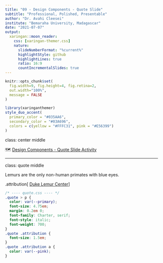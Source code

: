 ```yaml
---
title: "09 - Design Components - Quote Slide"
subtitle: "Professional, Polished, Presentable"
author: "Dr. Avahi Cleesei"
institute: "Bemaraha University, Madagascar"
date: "2021-07-07"
output:
  xaringan::moon_reader:
    css: [xaringan-themer.css]
    nature:
      slideNumberFormat: "%current%"
      highlightStyle: github
      highlightLines: true
      ratio: 16:9
      countIncrementalSlides: true
---
```


```r
knitr::opts_chunk$set(
  fig.width=9, fig.height=4, fig.retina=2, 
  out.width="100%",
  message = FALSE
)
```

```r
library(xaringanthemer)
style_duo_accent(
  primary_color = "#035AA6",
  secondary_color = "#03A696",
  colors = c(yellow = "#FFFC31", pink = "#E56399")
)
```

class: center middle

🗺 [Design Components - Quote Slide Activity](https://presentable-user2021.netlify.app/materials/act-03/09-design-components/#quote-slide)

---
class: quote middle

Lemurs are the only non-human primates with blue eyes.

.attribution[
[Duke Lemur Center](https://lemur.duke.edu/discover/meet-the-lemurs/blue-eyed-black-lemur/)
]

```css
/* ---- quote.css ---- */
.quote > p {
  color: var(--primary);
  font-size: 4.75em;
  margin: 0.2em 0;
  font-family: Charter, serif;
  font-style: italic;
  font-weight: 700;
}
.quote .attribution {
  font-size: 1.5em;
}
.quote .attribution a {
  color: var(--pink);
}
```
